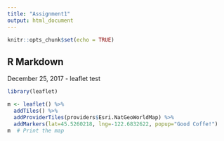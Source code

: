 ```yaml
---
title: "Assignment1"
output: html_document
---
```


```r
knitr::opts_chunk$set(echo = TRUE)
```

## R Markdown

December 25, 2017 - leaflet test

```r
library(leaflet)

m <- leaflet() %>%
  addTiles() %>% 
  addProviderTiles(providers$Esri.NatGeoWorldMap) %>%
  addMarkers(lat=45.5260218, lng=-122.6832622, popup="Good Coffe!")
m  # Print the map
```